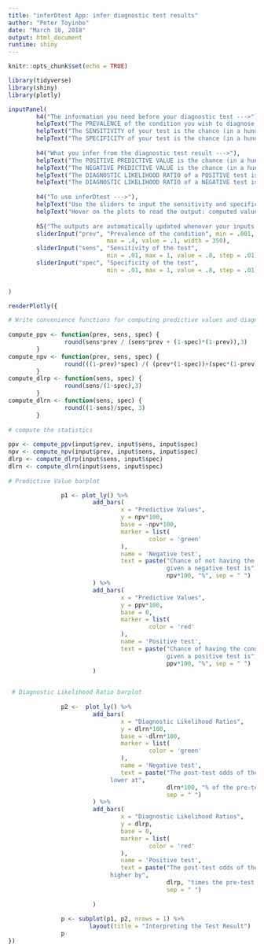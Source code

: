 ---
title: "inferDtest App: infer diagnostic test results" 
author: "Peter Toyinbo"
date: "March 18, 2018"
output: html_document
runtime: shiny
---

```{r setup, include=FALSE}
knitr::opts_chunk$set(echo = TRUE)

library(tidyverse)
library(shiny)
library(plotly)
```




```{r eruptions, echo=FALSE}
inputPanel(
        h4("The information you need before your diagnostic test --->"),
        helpText("The PREVALENCE of the condition you wish to diagnose is what proportion of the subject's population has the condition."),
        helpText("The SENSITIVITY of your test is the chance (in a hundred) that the test is positive given that the subject has the condition."),
        helpText("The SPECIFICITY of your test is the chance (in a hundred) that the test is negative given that the subject does not have the condition."),
        
        h4("What you infer from the diagnostic test result --->"),
        helpText("The POSITIVE PREDICTIVE VALUE is the chance (in a hundred) that the subject actually has the condition given that the test is POSITIVE."),
        helpText("The NEGATIVE PREDICTIVE VALUE is the chance (in a hundred) that the subject does not have the condition given that the test is NEGATIVE."),
        helpText("The DIAGNOSTIC LIKELIHOOD RATIO of a POSITIVE test is how many times the post-test odds of the condition is greater than the pre-test odds, regardless of the prevalence of the condition."),
        helpText("The DIAGNOSTIC LIKELIHOOD RATIO of a NEGATIVE test is how much the post-test odds of the condition is less (in % points) than the pre-test odds, regardless of the prevalence of the condition."),
      
        h4("To use inferDtest --->"),
        helpText("Use the sliders to input the sensitivity and specificity associated with your diagnostic test, and the prevalence of the condition you wish to diagnose."),
        helpText("Hover on the plots to read the output: computed values that measure the accuracy of your test."),
        
        h5("The outputs are automatically updated whenever your inputs change. Also, you can explore WHAT IF scenarios of interest --->"),
        sliderInput("prev", "Prevalence of the condition", min = .001, 
                            max = .4, value = .1, width = 350),
        sliderInput("sens", "Sensitivity of the test", 
                            min = .01, max = 1, value = .8, step = .01),
        sliderInput("spec", "Specificity of the test", 
                            min = .01, max = 1, value = .8, step = .01)

 
)

renderPlotly({

# Write convenience functions for computing predictive values and diagnostic likelihood ratios
        
compute_ppv <- function(prev, sens, spec) {
                round(sens*prev / (sens*prev + (1-spec)*(1-prev)),3)
        }
compute_npv <- function(prev, sens, spec) {
                round(((1-prev)*spec) /( (prev*(1-spec))+(spec*(1-prev)) ),3)
        }
compute_dlrp <- function(sens, spec) {
                round(sens/(1-spec),3)
        }
compute_dlrn <- function(sens, spec) {
                round((1-sens)/spec, 3)
        }  
  
# compute the statistics
        
ppv <- compute_ppv(input$prev, input$sens, input$spec)
npv <- compute_npv(input$prev, input$sens, input$spec)
dlrp <- compute_dlrp(input$sens, input$spec)
dlrn <- compute_dlrn(input$sens, input$spec)
 
# Predictive Value barplot

               p1 <- plot_ly() %>%
                        add_bars(
                                x = "Predictive Values",
                                y = npv*100,
                                base = -npv*100,
                                marker = list(
                                        color = 'green'
                                ),
                                name = 'Negative test',
                                text = paste("Chance of not having the condition 
                                             given a negative test is", 
                                             npv*100, "%", sep = " ")
                        ) %>%
                        add_bars(
                                x = "Predictive Values",
                                y = ppv*100,
                                base = 0,
                                marker = list(
                                        color = 'red'
                                ),
                                name = 'Positive test',
                                text = paste("Chance of having the condition 
                                             given a positive test is", 
                                             ppv*100, "%", sep = " ")
                        )

 
 # Diagnostic Likelihood Ratio barplot
                
               p2 <-  plot_ly() %>%
                        add_bars(
                                x = "Diagnostic Likelihood Ratios",
                                y = dlrn*100,
                                base = -dlrn*100,
                                marker = list(
                                        color = 'green'
                                ),
                                name = 'Negative test',
                                text = paste("The post-test odds of the condition is 
                             lower at", 
                                             dlrn*100, "% of the pre-test odds", 
                                             sep = " ")
                        ) %>%
                        add_bars(
                                x = "Diagnostic Likelihood Ratios",
                                y = dlrp,
                                base = 0,
                                marker = list(
                                        color = 'red'
                                ),
                                name = 'Positive test',
                                text = paste("The post-test odds of the condition is 
                             higher by", 
                                             dlrp, "times the pre-test odds", 
                                             sep = " ")
                                
                        )
               
               p <- subplot(p1, p2, nrows = 1) %>%
                       layout(title = "Interpreting the Test Result")
               p
})
 

        



```



